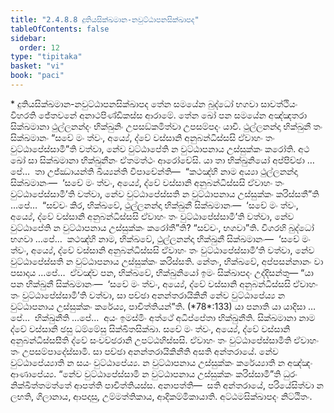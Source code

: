 ```yaml
---
title: "2.4.8.8 දුතියසික්ඛමාන-නවුට්ඨාපනසික්ඛාපද"
tableOfContents: false
sidebar:
  order: 12
type: "tipitaka"
basket: "vi"
book: "paci"
---
```



<DynamicBreadcrumb />

<Paragraph type="center" book="paci">
* දුතියසික්ඛමාන-නවුට්ඨාපනසික්ඛාපද
</Paragraph>

<Division number="1154" book="paci">

<Paragraph number="3372" book="paci">
තේන සමයේන බුද්ධෝ භගවා සාවත්ථියං විහරති ජේතවනේ අනාථපිණ්ඩිකස්ස ආරාමේ. තේන ඛෝ පන සමයේන අඤ්ඤතරා සික්ඛමානා ථුල්ලනන්දං භික්ඛුනිං උපසඞ්කමිත්වා උපසම්පදං යාචි. ථුල්ලනන්දා භික්ඛුනී තං සික්ඛමානං “සචේ මං ත්වං, අය්‍යේ, ද්වේ වස්සානි අනුබන්ධිස්සසි ඒවාහං තං වුට්ඨාපේස්සාමී”ති වත්වා, නේව වුට්ඨාපේති න වුට්ඨාපනාය උස්සුක්කං කරෝති.
</Paragraph>

<Paragraph number="3373" book="paci">
අථ ඛෝ සා සික්ඛමානා භික්ඛුනීනං ඒතමත්ථං ආරෝචේසි. යා තා භික්ඛුනියෝ අප්පිච්ඡා …පේ…  තා උජ්ඣායන්ති ඛිය්‍යන්ති විපාචේන්ති—  “කථඤ්හි නාම අය්‍යා ථුල්ලනන්දා සික්ඛමානං—  ‘සචේ මං ත්වං, අය්‍යේ, ද්වේ වස්සානි අනුබන්ධිස්සසි ඒවාහං තං වුට්ඨාපේස්සාමී’ති වත්වා, නේව වුට්ඨාපේස්සති න වුට්ඨාපනාය උස්සුක්කං කරිස්සතී”ති …පේ…  “සච්චං කිර, භික්ඛවේ, ථුල්ලනන්දා භික්ඛුනී සික්ඛමානං—  ‘සචේ මං ත්වං, අය්‍යේ, ද්වේ වස්සානි අනුබන්ධිස්සසි ඒවාහං තං වුට්ඨාපේස්සාමී’ති වත්වා, නේව වුට්ඨාපේති න වුට්ඨාපනාය උස්සුක්කං කරෝතී”ති? “සච්චං, භගවා”ති. විගරහි බුද්ධෝ භගවා …පේ…  කථඤ්හි නාම, භික්ඛවේ, ථුල්ලනන්දා භික්ඛුනී සික්ඛමානං—  ‘සචේ මං ත්වං, අය්‍යේ, ද්වේ වස්සානි අනුබන්ධිස්සසි ඒවාහං තං වුට්ඨාපේස්සාමී’ති වත්වා, නේව වුට්ඨාපේස්සති න වුට්ඨාපනාය උස්සුක්කං කරිස්සති. නේතං, භික්ඛවේ, අප්පසන්නානං වා පසාදාය …පේ…  ඒවඤ්ච පන, භික්ඛවේ, භික්ඛුනියෝ ඉමං සික්ඛාපදං උද්දිසන්තු—
</Paragraph>

</Division>
<Division number="1155" book="paci">

<Paragraph number="3374" book="paci">
<Emphasis>“යා පන භික්ඛුනී සික්ඛමානං—  ‘සචේ මං ත්වං, අය්‍යේ, ද්වේ වස්සානි අනුබන්ධිස්සසි ඒවාහං තං වුට්ඨාපේස්සාමී’ති වත්වා, සා පච්ඡා අනන්තරායිකිනී</Emphasis> <Emphasis>නේව වුට්ඨාපේය්‍ය න වුට්ඨාපනාය උස්සුක්කං කරේය්‍ය, පාචිත්තියන්”</Emphasis>ති. (*78*:<Emphasis>133</Emphasis>)
</Paragraph>

</Division>
<Division number="1156" book="paci">

<Paragraph number="3375" book="paci">
<Emphasis>යා පනා</Emphasis>ති යා යාදිසා …පේ…  <Emphasis>භික්ඛුනී</Emphasis>ති …පේ…  අයං ඉමස්මිං අත්ථේ අධිප්පේතා භික්ඛුනීති.
</Paragraph>

<Paragraph number="3376" book="paci">
<Emphasis>සික්ඛමානා</Emphasis> නාම ද්වේ වස්සානි ඡසු ධම්මේසු සික්ඛිතසික්ඛා.
</Paragraph>

<Paragraph number="3377" book="paci">
<Emphasis>සචේ මං ත්වං, අය්‍යේ, ද්වේ වස්සානි අනුබන්ධිස්සසී</Emphasis>ති ද්වේ සංවච්ඡරානි උපට්ඨහිස්සසි.
</Paragraph>

<Paragraph number="3378" book="paci">
<Emphasis>ඒවාහං තං වුට්ඨාපේස්සාමී</Emphasis>ති ඒවාහං තං උපසම්පාදේස්සාමි.
</Paragraph>

<Paragraph number="3379" book="paci">
<Emphasis>සා පච්ඡා අනන්තරායිකිනී</Emphasis>ති අසති අන්තරායේ.
</Paragraph>

<Paragraph number="3380" book="paci">
<Emphasis>නේව වුට්ඨාපේය්‍යා</Emphasis>ති න සයං වුට්ඨාපේය්‍ය.
</Paragraph>

<Paragraph number="3381" book="paci">
<Emphasis>න වුට්ඨාපනාය උස්සුක්කං කරේය්‍යා</Emphasis>ති න අඤ්ඤං ආණාපේය්‍ය. “නේව වුට්ඨාපේස්සාමි න වුට්ඨාපනාය උස්සුක්කං කරිස්සාමී”ති ධුරං නික්ඛිත්තමත්තේ ආපත්ති පාචිත්තියස්ස.
</Paragraph>

</Division>
<Division number="1157" book="paci">

<Paragraph number="3382" book="paci">
අනාපත්ති—  සති අන්තරායේ, පරියේසිත්වා න ලභති, ගිලානාය, ආපදාසු, උම්මත්තිකාය, ආදිකම්මිකායාති.

</Paragraph>
</Division>

<Paragraph number="3383" type="center" book="paci">
අට්ඨමසික්ඛාපදං නිට්ඨිතං.
</Paragraph>